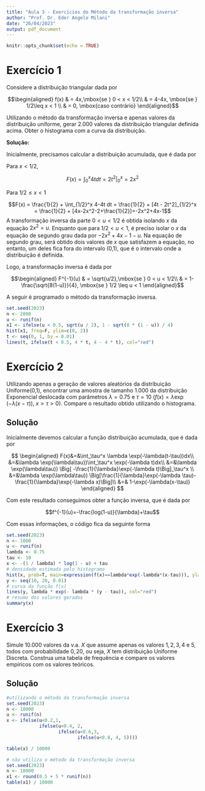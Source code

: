 ---
title: "Aula 3 - Exercícios do Método da transformação inversa"
author: "Prof. Dr. Eder Angelo Milani"
date: "26/04/2023"
output: pdf_document
---

```{r setup, include=FALSE}
knitr::opts_chunk$set(echo = TRUE)
```

# Exercício 1 

Considere a distribuição triangular dada por 

$$\begin{aligned}
f(x) & = 4x,\mbox{se } 0 < x < 1/2\\
& = 4-4x, \mbox{se } 1/2\leq x < 1 \\
& = 0, \mbox{caso contrário}
\end{aligned}$$


Utilizando o método da transformação inversa e apenas valores da distribuição uniforme, gerar 2.000 valores da distribuição triangular definida acima. Obter o histograma com a curva da distribuição.

**Solução:**


Inicialmente, precisamos calcular a distribuição acumulada, que é dada por 


Para $x<1/2$, 

$$F(x) = \int_0^x 4t dt = 2t^2 \Big|_0^x = 2x^2$$


Para $1/2\leq x < 1$

$$F(x) = \frac{1}{2} + \int_{1/2}^x 4-4t dt = \frac{1}{2} + [4t - 2t^2]_{1/2}^x = \frac{1}{2} + [4x-2x^2-2+\frac{1}{2}]=-2x^2+4x-1$$
A transformação inversa da parte $0<u<1/2$ é obtida isolando $x$ da equação $2x^2=u$. Enquanto que para $1/2<u<1$, é preciso isolar o $x$ da equação de segundo grau dada por $-2x^2+4x-1-u$. Na equação de segundo grau, será obtido dois valores de $x$ que satisfazem a equação, no entanto, um deles fica fora do intervalo (0,1), que é o intervalo onde a distribuição é definida.

Logo, a transformação inversa é dada por 

$$\begin{aligned}
F^{-1}(u) & = \sqrt{u/2},\mbox{se } 0 < u < 1/2\\
& = 1-\frac{\sqrt{8(1-u)}}{4}, \mbox{se } 1/2 \leq u < 1 \end{aligned}$$


A seguir é programado o método da transformação inversa. 

```{r}
set.seed(2023)
n <- 2000
u <- runif(n)
x1 <- ifelse(u < 0.5, sqrt(u / 2), 1 - sqrt(8 * (1 - u)) / 4)
hist(x1, freq=F, ylim=c(0, 2))
t <- seq(0, 1, by = 0.01)
lines(t, ifelse(t < 0.5, 4 * t, 4 - 4 * t), col="red")

```

\newpage

# Exercício 2 

Utilizando apenas a geração de valores aleatórios da distribuição Uniforme(0,1), encontrar uma amostra de tamanho 1.000 da distribuição
Exponencial deslocada com parâmetros $\lambda=0.75$ e $\tau=10$ ($f(x)=\lambda\exp(-\lambda (x-\tau)), \ x>\tau>0$). Compare o resultado obtido utilizando o histograma.


## Solução 

Inicialmente devemos calcular a função distribuição acumulada, que é dada por 

$$
\begin{aligned}
F(x)&=&\int_\tau^x \lambda \exp(-\lambda(t-\tau))dx\\
&=&\lambda \exp(\lambda\tau))\int_\tau^x \exp(-\lambda t)dx\\
&=&\lambda \exp(\lambda\tau)) \Big[ -\frac{1}{\lambda}\exp(-\lambda t)\Big]_\tau^x \\
&=&\lambda \exp(\lambda\tau)) \Big[\frac{1}{\lambda}\exp(-\lambda \tau)-\frac{1}{\lambda}\exp(-\lambda x)\Big]\\
&=& 1-\exp(-\lambda(x-\tau))
\end{aligned} 
$$

Com este resultado conseguimos obter a função inversa, que é dada por 

$$f^{-1}(u)=-\frac{log(1-u)}{\lambda}+\tau$$

Com essas informações, o código fica da seguinte forma

```{r}
set.seed(2023)
n <- 1000
u <- runif(n)
lambda <- 0.75
tau <- 10
x <- -(1 / lambda) * log(1 - u) + tau
# densidade estimada pelo histograma 
hist(x, prob=T, main=expression(f(x)==lambda*exp(-lambda*(x-tau))), ylab="Densidade")   
y <- seq(10, 20, 0.01)
# curva da função f(x)
lines(y, lambda * exp(- lambda * (y - tau)), col="red")  
# resumo dos valores gerados
summary(x)
```

\newpage

# Exercício 3

Simule 10.000 valores da v.a. $X$ que assume apenas os valores $1,2,3, 4$ e $5$, todos com probabilidade $0,20$, ou seja, $X$ tem distribuição Uniforme Discreta. Construa uma tabela de frequência e compare os valores empíricos com os valores teóricos. 

## Solução 
```{r}
#utilizando o método da transformação inversa
set.seed(2023)
n <- 10000
u <- runif(n)
x <- ifelse(u<0.2,1, 
            ifelse(u<0.4, 2, 
                   ifelse(u<0.6,3, 
                          ifelse(u<0.8, 4, 5))))

table(x) / 10000

# não utiliza o método da transformação inversa
set.seed(2023)
n <- 10000
x1 <- round(0.5 + 5 * runif(n))
table(x1) / 10000

```
